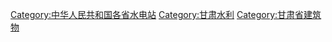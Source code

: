 [[Category:中华人民共和国各省水电站|Category:中华人民共和国各省水电站]]
[[Category:甘肃水利|Category:甘肃水利]]
[[Category:甘肃省建筑物|Category:甘肃省建筑物]]